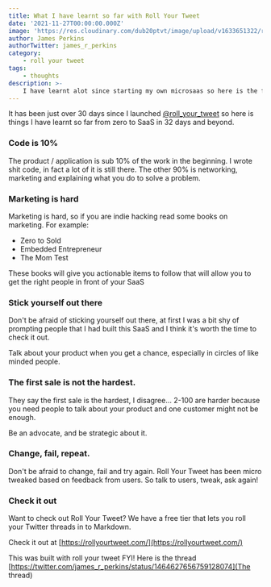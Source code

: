 ```yaml
---
title: What I have learnt so far with Roll Your Tweet
date: '2021-11-27T00:00:00.000Z'
image: 'https://res.cloudinary.com/dub20ptvt/image/upload/v1633651322/roll_your_tweet_share_junohk.webp'
author: James Perkins
authorTwitter: james_r_perkins
category:
    - roll your tweet
tags:
    - thoughts
description: >-
    I have learnt alot since starting my own microsaas so here is the first 30days.
---
```


It has been just over 30 days since I launched [@roll_your_tweet](https://twitter.com/roll_your_tweet) so here is things I have learnt so far from zero to SaaS in 32 days and beyond.

### Code is 10%

The product / application is sub 10% of the work in the beginning. I wrote shit code, in fact a lot of it is still there. The other 90% is networking, marketing and explaining what you do to solve a problem.

### Marketing is hard

Marketing is hard, so if you are indie hacking read some books on marketing. For example:

-   Zero to Sold
-   Embedded Entrepreneur
-   The Mom Test

These books will give you actionable items to follow that will allow you to get the right people in front of your SaaS

### Stick yourself out there

Don't be afraid of sticking yourself out there, at first I was a bit shy of prompting people that I had built this SaaS and I think it's worth the time to check it out.

Talk about your product when you get a chance, especially in circles of like minded people.

### The first sale is not the hardest.

They say the first sale is the hardest, I disagree... 2-100 are harder because you need people to talk about your product and one customer might not be enough.

Be an advocate, and be strategic about it.

### Change, fail, repeat.

Don't be afraid to change, fail and try again. Roll Your Tweet has been micro tweaked based on feedback from users. So talk to users, tweak, ask again!

### Check it out

Want to check out Roll Your Tweet? We have a free tier that lets you roll your Twitter threads in to Markdown.

Check it out at
[https://rollyourtweet.com/](https://rollyourtweet.com/)

This was built with roll your tweet FYI! Here is the thread [https://twitter.com/james_r_perkins/status/1464627656759128074](The thread)
